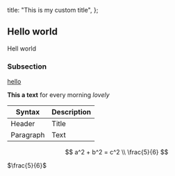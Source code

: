   title: "This is my custom title",
};

## Hello world

Hell world

### Subsection

[hello](https://josuerhea.com)

**This a text** for every morning _lovely_

| Syntax    | Description |
| --------- | ----------- |
| Header    | Title       |
| Paragraph | Text        |

$$
a^2 + b^2 = c^2 \\
\frac{5}{6}
$$

$\frac{5}{6}$
